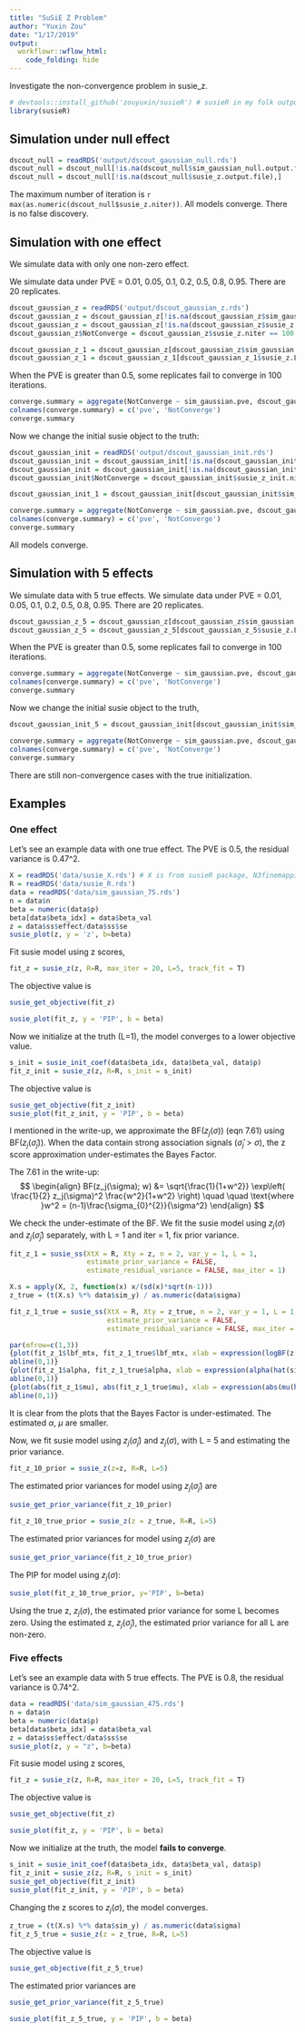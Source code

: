 ```yaml
---
title: "SuSiE Z Problem"
author: "Yuxin Zou"
date: "1/17/2019"
output: 
  workflowr::wflow_html:
    code_folding: hide
---
```


Investigate the non-convergence problem in susie_z.

```r
# devtools::install_github('zouyuxin/susieR') # susieR in my folk output the susie log BF matrix
library(susieR)
```

## Simulation under null effect

```r
dscout_null = readRDS('output/dscout_gaussian_null.rds')
dscout_null = dscout_null[!is.na(dscout_null$sim_gaussian_null.output.file),]
dscout_null = dscout_null[!is.na(dscout_null$susie_z.output.file),]
```

The maximum number of iteration is `r max(as.numeric(dscout_null$susie_z.niter))`. All models converge. There is no false discovery.

## Simulation with one effect

We simulate data with only one non-zero effect.

We simulate data under PVE = 0.01, 0.05, 0.1, 0.2, 0.5, 0.8, 0.95. There are 20 replicates.

```r
dscout_gaussian_z = readRDS('output/dscout_gaussian_z.rds')
dscout_gaussian_z = dscout_gaussian_z[!is.na(dscout_gaussian_z$sim_gaussian.output.file),]
dscout_gaussian_z = dscout_gaussian_z[!is.na(dscout_gaussian_z$susie_z.output.file),]
dscout_gaussian_z$NotConverge = dscout_gaussian_z$susie_z.niter == 100
```

```r
dscout_gaussian_z_1 = dscout_gaussian_z[dscout_gaussian_z$sim_gaussian.effect_num == '1', ]
dscout_gaussian_z_1 = dscout_gaussian_z_1[dscout_gaussian_z_1$susie_z.L == '5' , ]
```

When the PVE is greater than 0.5, some replicates fail to converge in 100 iterations.
```r
converge.summary = aggregate(NotConverge ~ sim_gaussian.pve, dscout_gaussian_z_1, sum)
colnames(converge.summary) = c('pve', 'NotConverge')
converge.summary
```

Now we change the initial susie object to the truth:
```r
dscout_gaussian_init = readRDS('output/dscout_gaussian_init.rds')
dscout_gaussian_init = dscout_gaussian_init[!is.na(dscout_gaussian_init$sim_gaussian.output.file),]
dscout_gaussian_init = dscout_gaussian_init[!is.na(dscout_gaussian_init$susie_z_init.output.file),]
dscout_gaussian_init$NotConverge = dscout_gaussian_init$susie_z_init.niter == 100
```

```r
dscout_gaussian_init_1 = dscout_gaussian_init[dscout_gaussian_init$sim_gaussian.effect_num == '1', ]
```

```r
converge.summary = aggregate(NotConverge ~ sim_gaussian.pve, dscout_gaussian_init_1, sum)
colnames(converge.summary) = c('pve', 'NotConverge')
converge.summary
```

All models converge.

## Simulation with 5 effects

We simulate data with 5 true effects. We simulate data under PVE = 0.01, 0.05, 0.1, 0.2, 0.5, 0.8, 0.95. There are 20 replicates.

```r
dscout_gaussian_z_5 = dscout_gaussian_z[dscout_gaussian_z$sim_gaussian.effect_num == '5', ]
dscout_gaussian_z_5 = dscout_gaussian_z_5[dscout_gaussian_z_5$susie_z.L == '5' , ]
```

When the PVE is greater than 0.5, some replicates fail to converge in 100 iterations.
```r
converge.summary = aggregate(NotConverge ~ sim_gaussian.pve, dscout_gaussian_z_5, sum)
colnames(converge.summary) = c('pve', 'NotConverge')
converge.summary
```

Now we change the initial susie object to the truth, 

```r
dscout_gaussian_init_5 = dscout_gaussian_init[dscout_gaussian_init$sim_gaussian.effect_num == '5', ]
```

```r
converge.summary = aggregate(NotConverge ~ sim_gaussian.pve, dscout_gaussian_init_5, sum)
colnames(converge.summary) = c('pve', 'NotConverge')
converge.summary
```

There are still non-convergence cases with the true initialization.

## Examples

### One effect

Let's see an example data with one true effect. The PVE is 0.5, the residual variance is 0.47^2.

```r
X = readRDS('data/susie_X.rds') # X is from susieR package, N3finemapping, X is coloumn mean centered.
R = readRDS('data/susie_R.rds')
data = readRDS('data/sim_gaussian_75.rds')
n = data$n
beta = numeric(data$p)
beta[data$beta_idx] = data$beta_val
z = data$ss$effect/data$ss$se
susie_plot(z, y = 'z', b=beta)
```

Fit susie model using z scores,
```r
fit_z = susie_z(z, R=R, max_iter = 20, L=5, track_fit = T)
```

The objective value is
```r
susie_get_objective(fit_z)
```
```r
susie_plot(fit_z, y = 'PIP', b = beta)
```

Now we initialize at the truth (L=1), the model converges to a lower objective value.
```r
s_init = susie_init_coef(data$beta_idx, data$beta_val, data$p)
fit_z_init = susie_z(z, R=R, s_init = s_init)
```
The objective value is
```r
susie_get_objective(fit_z_init)
susie_plot(fit_z_init, y = 'PIP', b = beta)
```

I mentioned in the write-up, we approximate the BF($z_j(\sigma)$) (eqn 7.61) using BF($z_j(\hat{\sigma}_j)$). When the data contain strong association signals ($\hat{\sigma}_j > \sigma$), the z score approximation under-estimates the Bayes Factor.

The 7.61 in the write-up:
$$
\begin{align}
    BF(z_j(\sigma); w) &= \sqrt{\frac{1}{1+w^2}} \exp\left( \frac{1}{2} z_j(\sigma)^2 \frac{w^2}{1+w^2} \right) \quad \quad \text{where }w^2 = (n-1)\frac{\sigma_{0}^{2}}{\sigma^2}
\end{align}
$$

We check the under-estimate of the BF. We fit the susie model using $z_j(\sigma)$ and $z_j(\hat{\sigma}_j)$ separately, with L = 1 and iter = 1, fix prior variance. 
```r
fit_z_1 = susie_ss(XtX = R, Xty = z, n = 2, var_y = 1, L = 1,
                   estimate_prior_variance = FALSE,
                   estimate_residual_variance = FALSE, max_iter = 1)
```
```r
X.s = apply(X, 2, function(x) x/(sd(x)*sqrt(n-1)))
z_true = (t(X.s) %*% data$sim_y) / as.numeric(data$sigma)

fit_z_1_true = susie_ss(XtX = R, Xty = z_true, n = 2, var_y = 1, L = 1,
                        estimate_prior_variance = FALSE,
                        estimate_residual_variance = FALSE, max_iter = 1)
```
```r
par(mfrow=c(1,3))
{plot(fit_z_1$lbf_mtx, fit_z_1_true$lbf_mtx, xlab = expression(logBF(z[j](hat(sigma)[j]))), ylab = expression(logBF(z[j](sigma))), main='log BF')
abline(0,1)}
{plot(fit_z_1$alpha, fit_z_1_true$alpha, xlab = expression(alpha(hat(sigma)[j])), ylab = expression(alpha(sigma)), main=expression(alpha))
abline(0,1)}
{plot(abs(fit_z_1$mu), abs(fit_z_1_true$mu), xlab = expression(abs(mu(hat(sigma)[j]))), ylab = expression(abs(mu(sigma))), main=expression(abs(mu)))
abline(0,1)}
```

It is clear from the plots that the Bayes Factor is under-estimated. The estimated $\alpha$, $\mu$ are smaller.

Now, we fit susie model using $z_j(\hat{\sigma}_j)$ and $z_j(\sigma)$, with L = 5 and estimating the prior variance.
```r
fit_z_10_prior = susie_z(z=z, R=R, L=5)
```
The estimated prior variances for model using $z_j(\hat{\sigma}_j)$ are
```r
susie_get_prior_variance(fit_z_10_prior)
```

```r
fit_z_10_true_prior = susie_z(z = z_true, R=R, L=5)
```
The estimated prior variances for model using $z_j(\sigma)$ are
```r
susie_get_prior_variance(fit_z_10_true_prior)
```
The PIP for model using $z_j(\sigma)$:
```r
susie_plot(fit_z_10_true_prior, y='PIP', b=beta)
```

Using the true z, $z_j(\sigma)$, the estimated prior variance for some L becomes zero. Using the estimated z, $z_j(\hat{\sigma}_j)$, the estimated prior variance for all L are non-zero.

### Five effects

Let's see an example data with 5 true effects. The PVE is 0.8, the residual variance is 0.74^2.

```r
data = readRDS('data/sim_gaussian_475.rds')
n = data$n
beta = numeric(data$p)
beta[data$beta_idx] = data$beta_val
z = data$ss$effect/data$ss$se
susie_plot(z, y = "z", b=beta)
```

Fit susie model using z scores,
```r
fit_z = susie_z(z, R=R, max_iter = 20, L=5, track_fit = T)
```
The objective value is
```r
susie_get_objective(fit_z)
```
```r
susie_plot(fit_z, y = 'PIP', b = beta)
```

Now we initialize at the truth, the model **fails to converge**.
```r
s_init = susie_init_coef(data$beta_idx, data$beta_val, data$p)
fit_z_init = susie_z(z, R=R, s_init = s_init)
susie_get_objective(fit_z_init)
susie_plot(fit_z_init, y = 'PIP', b = beta)
```

Changing the z scores to $z_j(\sigma)$, the model converges.
```r
z_true = (t(X.s) %*% data$sim_y) / as.numeric(data$sigma)
fit_z_5_true = susie_z(z = z_true, R=R, L=5)
```
The objective value is
```r
susie_get_objective(fit_z_5_true)
```
The estimated prior variances are
```r
susie_get_prior_variance(fit_z_5_true)
```
```r
susie_plot(fit_z_5_true, y = 'PIP', b = beta)
```

